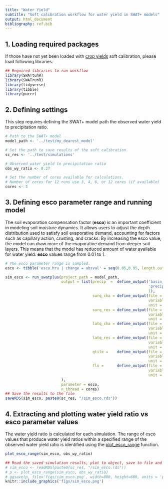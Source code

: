```yaml
---
title: "Water Yield"
subtitle: "Soft calibration workflow for water yield in SWAT+ models"
output: html_document
bibliography: ref.bib
---
```


## 1. Loading required packages {#scw_step1}

If those have not yet been loaded with [crop yields](../articles/sc-cy.html) soft calibration, please load following libraries. 

```r
## Required libraries to run workflow
library(SWATtunR)
library(SWATrunR)
library(tidyverse)
library(tibble)
library(purrr)
```

## 2. Defining settings {#scw_step2}

This step requires defining the SWAT+ model path the observed water yield to precipitation ratio. 



```r
# Path to the SWAT+ model
model_path <- '../test/my_dearest_model'

# Set the path to save results of the soft calibration
sc_res <- '../test/simulations'

# Observed water yield to precipitation ratio
obs_wy_ratio <- 0.27

# Set the number of cores available for calculations.  
# Number of cores for 12 runs use 3, 4, 6, or 12 cores (if available)
cores <- 3
```

## 3. Defining esco parameter range and running model {#scw_step3}

The soil evaporation compensation factor (**esco**) is an important coefficient in modeling soil moisture dynamics. It allows users to adjust the depth distribution used to satisfy soil evaporative demand, accounting for factors such as capillary action, crusting, and cracks. By increasing the esco value, the model can draw more of the evaporative demand from deeper soil layers. This means that the model has reduced amount of water available for water yield. **esco** values range from 0.01 to 1. 



```r
# The esco parameter range is sampled.
esco <- tibble('esco.hru | change = absval' = seq(0.05,0.95, length.out = max(cores, 4)))

sim_esco <- run_swatplus(project_path = model_path,
                         output = list(precip  =  define_output('basin_wb_day', 
                                                                'precip', 
                                                                1),
                                       surq_cha = define_output(file = 'basin_wb_day',
                                                                variable = 'surq_cha',
                                                                unit = 1),
                                       surq_res = define_output(file = 'basin_wb_day',
                                                                variable = 'surq_res',
                                                                unit = 1),
                                       latq_cha = define_output(file = 'basin_wb_day',
                                                                variable = 'latq_cha',
                                                                unit = 1),
                                       latq_res = define_output(file = 'basin_wb_day',
                                                                variable = 'latq_res',
                                                                unit = 1),
                                       qtile =    define_output(file = 'basin_wb_day',
                                                                variable = 'qtile',
                                                                unit = 1),
                                       flo =      define_output(file = 'basin_aqu_day',
                                                                variable = 'flo',
                                                                unit = 1)
                         ),
                         parameter = esco,
                         n_thread = cores)
## Save the results to the file
saveRDS(sim_esco, paste0(sc_res, "/sim_esco.rds"))
```
## 4. Extracting and plotting water yield ratio vs esco parameter values {#scw_step4}

The water yield ratio is calculated for each simulation. The range of esco values that produce water yield ratios within a specified range of the observed water yield ratio is identified using the [plot_esco_range](../reference/plot_esco_range.html) function. 

```r
plot_esco_range(sim_esco, obs_wy_ratio)
```

```r
## Read the saved simulation results, plot to object, save to file and display figure
# sim_esco <- readRDS(paste0(sc_res, "/sim_esco.rds"))
# p <- plot_esco_range(sim_esco, obs_wy_ratio)
# ggsave(p, file='figs/sim_esco.png', width=800, height=600, units = 'px', dpi = 100)
knitr::include_graphics('figs/sim_esco.png')
```

